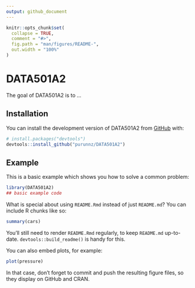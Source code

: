 ```yaml
---
output: github_document
---
```


<!-- README.md is generated from README.Rmd. Please edit that file -->

```r
knitr::opts_chunk$set(
  collapse = TRUE,
  comment = "#>",
  fig.path = "man/figures/README-",
  out.width = "100%"
)
```

# DATA501A2

<!-- badges: start -->
<!-- badges: end -->

The goal of DATA501A2 is to ...

## Installation

You can install the development version of DATA501A2 from [GitHub](https://github.com/) with:

``` r
# install.packages("devtools")
devtools::install_github("purunnz/DATA501A2")
```

## Example

This is a basic example which shows you how to solve a common problem:

```r
library(DATA501A2)
## basic example code
```

What is special about using `README.Rmd` instead of just `README.md`? You can include R chunks like so:

```r
summary(cars)
```

You'll still need to render `README.Rmd` regularly, to keep `README.md` up-to-date. `devtools::build_readme()` is handy for this.

You can also embed plots, for example:

```r
plot(pressure)
```

In that case, don't forget to commit and push the resulting figure files, so they display on GitHub and CRAN.
